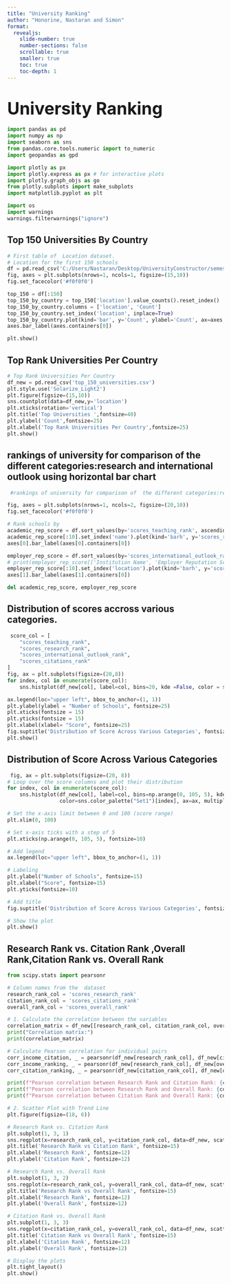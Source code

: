 ```yaml
---
title: "University Ranking"
author: "Honorine, Nastaran and Simon"
format: 
  revealjs:
    slide-number: true
    number-sections: false
    scrollable: true
    smaller: true
    toc: true
    toc-depth: 1
---
```

# <span style="text-align: center; justify-content: center; font-size: 1.4em;" >University Ranking</span>


```python
import pandas as pd
import numpy as np
import seaborn as sns
from pandas.core.tools.numeric import to_numeric
import geopandas as gpd

import plotly as px
import plotly.express as px # for interactive plots
import plotly.graph_objs as go
from plotly.subplots import make_subplots
import matplotlib.pyplot as plt

import os
import warnings
warnings.filterwarnings("ignore")
```


## Top 150 Universities By Country

```python
# First table of  Location dataset. 
# Location for the first 150 schools
df = pd.read_csv('C:/Users/Nastaran/Desktop/UniversityConstructor/semester3/Vitualization/FinalProject/DataStory_UniversityRanking/data/data.csv')
fig, axes = plt.subplots(nrows=1, ncols=1, figsize=(15,10))
fig.set_facecolor('#f0f0f0') 

top_150 = df[:150]
top_150_by_country = top_150['location'].value_counts().reset_index()
top_150_by_country.columns = ['location', 'Count']
top_150_by_country.set_index('location', inplace=True)
top_150_by_country.plot(kind='bar', y='Count', ylabel='Count', ax=axes, title='Top 150 By Country')
axes.bar_label(axes.containers[0])

plt.show()
```


## Top Rank Universities Per Country

```python

# Top Rank Universities Per Country
df_new = pd.read_csv('top_150_universities.csv')
plt.style.use('Solarize_Light2')
plt.figure(figsize=(15,10))
sns.countplot(data=df_new,y='location')                   
plt.xticks(rotation='vertical')
plt.title('Top Universities ',fontsize=40)           
plt.ylabel('Count',fontsize=25)                                 
plt.xlabel('Top Rank Universities Per Country',fontsize=25)     
plt.show()
```

## rankings of university for comparison of  the different categories:research and international outlook using horizontal bar chart

```python
 #rankings of university for comparison of  the different categories:research and international outlook using horizontal bar chart

fig, axes = plt.subplots(nrows=1, ncols=2, figsize=(20,10))
fig.set_facecolor('#f0f0f0') 

# Rank schools by 
academic_rep_score = df.sort_values(by='scores_teaching_rank', ascending=False)
academic_rep_score[:10].set_index('name').plot(kind='barh', y='scores_research_rank', ax=axes[0])
axes[0].bar_label(axes[0].containers[0])

employer_rep_score = df.sort_values(by='scores_international_outlook_rank', ascending=False)
# print(employer_rep_score[['Institution Name', 'Employer Reputation Score']])
employer_rep_score[:10].set_index('location').plot(kind='barh', y='scores_international_outlook_rank', ax=axes[1])
axes[1].bar_label(axes[1].containers[0])

del academic_rep_score, employer_rep_score
```

## Distribution of scores accross various categories.
```python
 score_col = [
    "scores_teaching_rank", 
    "scores_research_rank", 
    "scores_international_outlook_rank", 
    "scores_citations_rank"
]
fig, ax = plt.subplots(figsize=(20,8))
for index, col in enumerate(score_col):
    sns.histplot(df_new[col], label=col, bins=20, kde =False, color = sns.color_palette("Set1")[index],ax=ax, multiple="stack")

ax.legend(loc="upper left", bbox_to_anchor=(1, 1))
plt.ylabel(ylabel = "Number of Schools", fontsize=25)
plt.xticks(fontsize = 15)
plt.yticks(fontsize = 15)
plt.xlabel(xlabel= "Score", fontsize=25)
fig.suptitle('Distribution of Score Across Various Categories', fontsize=20, x = 0.5, y = 0.95)
plt.show()
```


## Distribution of Score Across Various Categories
```python
 fig, ax = plt.subplots(figsize=(20, 8))
# Loop over the score columns and plot their distribution
for index, col in enumerate(score_col):
    sns.histplot(df_new[col], label=col, bins=np.arange(0, 105, 5), kde=False, 
                 color=sns.color_palette("Set1")[index], ax=ax, multiple="stack")

# Set the x-axis limit between 0 and 100 (score range)
plt.xlim(0, 100)

# Set x-axis ticks with a step of 5
plt.xticks(np.arange(0, 105, 5), fontsize=10)

# Add legend
ax.legend(loc="upper left", bbox_to_anchor=(1, 1))

# Labeling
plt.ylabel("Number of Schools", fontsize=15)
plt.xlabel("Score", fontsize=15)
plt.yticks(fontsize=10)

# Add title
fig.suptitle('Distribution of Score Across Various Categories', fontsize=25, x=0.5, y=0.95)

# Show the plot
plt.show()
```


## Research Rank vs. Citation Rank ,Overall Rank,Citation Rank vs. Overall Rank

```python
from scipy.stats import pearsonr

# Column names from the  dataset
research_rank_col = 'scores_research_rank'
citation_rank_col = 'scores_citations_rank'
overall_rank_col = 'scores_overall_rank'

# 1. Calculate the correlation between the variables
correlation_matrix = df_new[[research_rank_col, citation_rank_col, overall_rank_col]].corr()
print("Correlation matrix:")
print(correlation_matrix)

# Calculate Pearson correlation for individual pairs
corr_income_citation, _ = pearsonr(df_new[research_rank_col], df_new[citation_rank_col])
corr_income_ranking, _ = pearsonr(df_new[research_rank_col], df_new[overall_rank_col])
corr_citation_ranking, _ = pearsonr(df_new[citation_rank_col], df_new[overall_rank_col])

print(f"Pearson correlation between Research Rank and Citation Rank: {corr_income_citation:.2f}")
print(f"Pearson correlation between Research Rank and Overall Rank: {corr_income_ranking:.2f}")
print(f"Pearson correlation between Citation Rank and Overall Rank: {corr_citation_ranking:.2f}")

# 2. Scatter Plot with Trend Line
plt.figure(figsize=(18, 6))

# Research Rank vs. Citation Rank
plt.subplot(1, 3, 1)
sns.regplot(x=research_rank_col, y=citation_rank_col, data=df_new, scatter_kws={'s': 50}, line_kws={'color': 'red'})
plt.title('Research Rank vs Citation Rank', fontsize=15)
plt.xlabel('Research Rank', fontsize=12)
plt.ylabel('Citation Rank', fontsize=12)

# Research Rank vs. Overall Rank
plt.subplot(1, 3, 2)
sns.regplot(x=research_rank_col, y=overall_rank_col, data=df_new, scatter_kws={'s': 50}, line_kws={'color': 'red'})
plt.title('Research Rank vs Overall Rank', fontsize=15)
plt.xlabel('Research Rank', fontsize=12)
plt.ylabel('Overall Rank', fontsize=12)

# Citation Rank vs. Overall Rank
plt.subplot(1, 3, 3)
sns.regplot(x=citation_rank_col, y=overall_rank_col, data=df_new, scatter_kws={'s': 50}, line_kws={'color': 'red'})
plt.title('Citation Rank vs Overall Rank', fontsize=15)
plt.xlabel('Citation Rank', fontsize=12)
plt.ylabel('Overall Rank', fontsize=12)

# Display the plots
plt.tight_layout()
plt.show()
```

